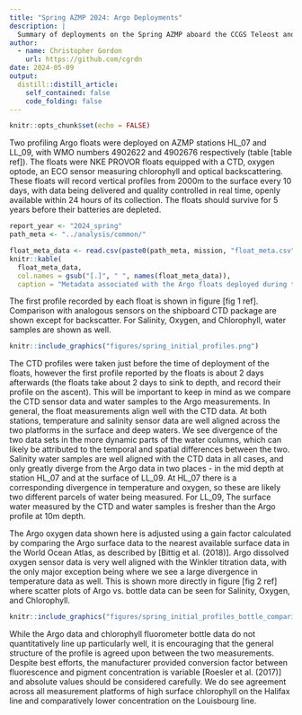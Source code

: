 ```yaml
---
title: "Spring AZMP 2024: Argo Deployments"
description: |
  Summary of deployments on the Spring AZMP aboard the CCGS Teleost and initial data.
author:
  - name: Christopher Gordon
    url: https://github.com/cgrdn
date: 2024-05-09
output:
  distill::distill_article:
    self_contained: false
    code_folding: false
---
```



```r
knitr::opts_chunk$set(echo = FALSE)
```

Two profiling Argo floats were deployed on AZMP stations HL_07 and LL_09, with WMO numbers 4902622 and 4902676 respectively (table [table ref]). The floats were NKE PROVOR floats equipped with a CTD, oxygen optode, an ECO sensor measuring chlorophyll and optical backscattering. These floats will record vertical profiles from 2000m to the surface every 10 days, with data being delivered and quality controlled in real time, openly available within 24 hours of its collection. The floats should survive for 5 years before their batteries are depleted.

```r
report_year <- "2024_spring"
path_meta <- "../analysis/common/"

float_meta_data <- read.csv(paste0(path_meta, mission, "float_meta.csv"))
knitr::kable(
  float_meta_data, 
  col.names = gsub("[.]", " ", names(float_meta_data)),
  caption = "Metadata associated with the Argo floats deployed during the Spring AZMP TEL2024880. The WMO and Serial Numbers of each float are provided along with the time and location of deployment.")
```

The first profile recorded by each float is shown in figure [fig 1 ref]. Comparison with analogous sensors on the shipboard CTD package are shown except for backscatter. For Salinity, Oxygen, and Chlorophyll, water samples are shown as well.

```r
knitr::include_graphics("figures/spring_initial_profiles.png")
```

The CTD profiles were taken just before the time of deployment of the floats, however the first profile reported by the floats is about 2 days afterwards (the floats take about 2 days to sink to depth, and record their profile on the ascent). This will be important to keep in mind as we compare the CTD sensor data and water samples to the Argo measurements. 
In general, the float measurements align well with the CTD data. At both stations, temperature and salinity sensor data are well aligned across the two platforms in the surface and deep waters. We see divergence of the two data sets in the more dynamic parts of the water columns, which can likely be attributed to the temporal and spatial differences between the two. Salinity water samples are well aligned with the CTD data in all cases, and only greatly diverge from the Argo data in two places - in the mid depth at station HL_07 and at the surface of LL_09. At HL_07 there is a corresponding divergence in temperature and oxygen, so these are likely two different parcels of water being measured. For LL_09, The surface water measured by the CTD and water samples is fresher than the Argo profile at 10m depth.

The Argo oxygen data shown here is adjusted using a gain factor calculated by comparing the Argo surface data to the nearest available surface data in the World Ocean Atlas, as described by [Bittig et al. (2018)]. Argo dissolved oxygen sensor data is very well aligned with the Winkler titration data, with the only major exception being where we see a large divergence in temperature data as well. This is shown more directly in figure [fig 2 ref] where scatter plots of Argo vs. bottle data can be seen for Salinity, Oxygen, and Chlorophyll. 

```r
knitr::include_graphics("figures/spring_initial_profiles_bottle_comparison.png")
```

While the Argo data and chlorophyll fluorometer bottle data do not quantitatively line up particularly well, it is encouraging that the general structure of the profile is agreed upon between the two measurements. Despite best efforts, the manufacturer provided conversion factor between fluorescence and pigment concentration is variable [Roesler et al. (2017)] and absolute values should be considered carefully. We do see agreement across all measurement platforms of high surface chlorophyll on the Halifax line and comparatively lower concentration on the Louisbourg line. 
